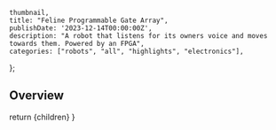 
    thumbnail,
    title: "Feline Programmable Gate Array",
    publishDate: '2023-12-14T00:00:00Z',
    description: "A robot that listens for its owners voice and moves towards them. Powered by an FPGA",
    categories: ["robots", "all", "highlights", "electronics"],
};

## Overview
 
  return <ProjectLayout metadata={metadata}>{children}</ProjectLayout>
}